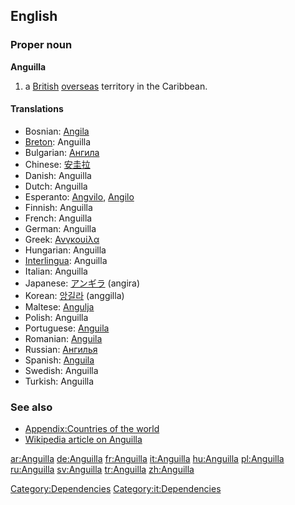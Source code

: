 {{see|anguilla}}
==English==

===Proper noun===
'''Anguilla'''

# a [[British]] [[overseas]] territory in the Caribbean.

====Translations====
* Bosnian: [[Angila]] {{f}}
* [[Breton]]: Anguilla
* Bulgarian: [[Ангила]]
* Chinese: [[安圭拉]]
* Danish: Anguilla
* Dutch: Anguilla
* Esperanto: [[Angvilo]], [[Angilo]]
* Finnish: Anguilla
* French: Anguilla
* German: Anguilla
* Greek: [[Ανγκουίλα]]
* Hungarian: Anguilla
* [[Interlingua]]: Anguilla
* Italian: Anguilla
* Japanese: [[アンギラ]] (angira)
* Korean: [[앙길라]] (anggilla)
* Maltese: [[Angulja]]
* Polish: Anguilla
* Portuguese: [[Anguila]]
* Romanian: [[Anguila]] {{f}}
* Russian: [[Ангилья]]
* Spanish: [[Anguila]]
* Swedish: Anguilla
* Turkish: Anguilla

===See also===

* [[Appendix:Countries of the world]]
* [[w:Anguilla|Wikipedia article on Anguilla]]

[[Category:Dependencies]]
[[Category:it:Dependencies]]

[[ar:Anguilla]]
[[de:Anguilla]]
[[fr:Anguilla]]
[[it:Anguilla]]
[[hu:Anguilla]]
[[pl:Anguilla]]
[[ru:Anguilla]]
[[sv:Anguilla]]
[[tr:Anguilla]]
[[zh:Anguilla]]